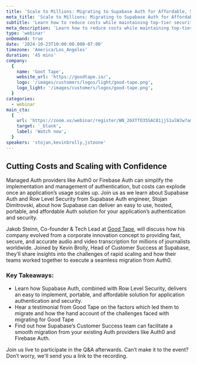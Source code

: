 ```yaml
---
title: 'Scale to Millions: Migrating to Supabase Auth for Affordable, Scalable Authentication / Good Tape'
meta_title: 'Scale to Millions: Migrating to Supabase Auth for Affordable, Scalable Authentication / Good Tape'
subtitle: 'Learn how to reduce costs while maintaining top-tier security with Supabase'
meta_description: 'Learn how to reduce costs while maintaining top-tier security with Supabase'
type: 'webinar'
onDemand: true
date: '2024-10-23T10:00:00.000-07:00'
timezone: 'America/Los_Angeles'
duration: '45 mins'
company:
  {
    name: 'Goot Tape',
    website_url: 'https://goodtape.io/',
    logo: '/images/customers/logos/light/good-tape.png',
    logo_light: '/images/customers/logos/good-tape.png',
  }
categories:
  - webinar
main_cta:
  {
    url: 'https://zoom.us/webinar/register/WN_26XTfO35SAC81jjS1ulWJw?amp_device_id=1bd3c92f-c97a-45ad-8aab-a508f950b536',
    target: '_blank',
    label: 'Watch now',
  }
speakers: 'stojan,kevinbrolly,jstoone'
---
```


## Cutting Costs and Scaling with Confidence

Managed Auth providers like Auth0 or Firebase Auth can simplify the implementation and management of authentication, but costs can explode once an application’s usage scales up. Join us as we learn about Supabase Auth and Row Level Security from Supabase Auth engineer, Stojan Dimitrovski, about how Supabase can deliver an easy to use, hosted, portable, and affordable Auth solution for your application’s authentication and security.

Jakob Steinn, Co-founder & Tech Lead at [Good Tape](https://goodtape.io), will discuss how his company evolved from a corporate innovation concept to providing fast, secure, and accurate audio and video transcription for millions of journalists worldwide. Joined by Kevin Brolly, Head of Customer Success at Supabase, they’ll share insights into the challenges of rapid scaling and how their teams worked together to execute a seamless migration from Auth0.

### Key Takeaways:

- Learn how Supabase Auth, combined with Row Level Security, delivers an easy to implement, portable, and affordable solution for application authentication and security.
- Hear a testimonial from Good Tape on the factors which led them to migrate and how the hand account of the challenges faced with migrating for Good Tape
- Find out how Supabase’s Customer Success team can facilitate a smooth migration from your existing Auth providers like Auth0 and Firebase Auth.

Join us live to participate in the Q&A afterwards. Can’t make it to the event? Don’t worry, we'll send you a link to the recording.
